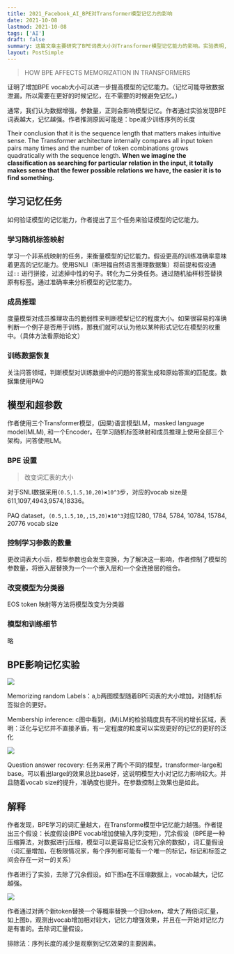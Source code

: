 ```yaml
---
title: 2021_Facebook_AI_BPE对Transformer模型记忆力的影响
date: 2021-10-08
lastmod: 2021-10-08
tags: ['AI']
draft: false
summary: 这篇文章主要研究了BPE词表大小对Transformer模型记忆能力的影响。实验表明,增加BPE词表大小可以提高模型的记忆能力,原因可能是BPE减少了训练序列的长度。作者通过三个任务验证了这一结论,并排除了其他可能的解释,最终确定序列长度的减少是观察到记忆效果增强的主要因素。
layout: PostSimple
---
```


> HOW BPE AFFECTS MEMORIZATION IN TRANSFORMERS

证明了增加BPE vocab大小可以进一步提高模型的记忆能力。（记忆可能导致数据泄漏，所以需要在更好的时候记忆，在不需要的时候避免记忆。）

通常，我们认为数据增强，参数量，正则会影响模型记忆。作者通过实验发现BPE词表越大，记忆越强。作者推测原因可能是：bpe减少训练序列的长度

Their conclusion that it is the sequence length that matters makes intuitive sense. The Transformer architecture internally compares all input token pairs many times and the number of token combinations grows quadratically with the sequence length. **When we imagine the classification as searching for particular relation in the input, it totally makes sense that the fewer possible relations we have, the easier it is to find something.**

## 学习记忆任务

如何验证模型的记忆能力，作者提出了三个任务来验证模型的记忆能力。

### 学习随机标签映射

学习一个非系统映射的任务，来衡量模型的记忆能力。假设更高的训练准确率意味着更高的记忆能力。使用SNLI（斯坦福自然语言推理数据集）将前提和假设通过`::` 进行拼接，过滤掉中性的句子。转化为二分类任务。通过随机抽样标签替换原有标签。通过准确率来分析模型的记忆能力。

### 成员推理

度量模型对成员推理攻击的脆弱性来判断模型记忆的程度大小。如果很容易的准确判断一个例子是否用于训练，那我们就可以认为他以某种形式记忆在模型的权重中。（具体方法看原始论文）

### 训练数据恢复

关注问答领域，判断模型对训练数据中的问题的答案生成和原始答案的匹配度。数据集使用PAQ

## 模型和超参数

作者使用三个Transformer模型，(因果)语言模型LM，masked language model(MLM), 和一个Encoder。在学习随机标签映射和成员推理上使用全部三个架构，问答使用LM。

### BPE 设置

> 改变词汇表的大小

对于SNLI数据采用`(0.5,1.5,10,20)✖️10^3`步，对应的vocab size是611,1097,4943,9574,18336。

PAQ dataset，`(0.5,1.5,10,,15,20)✖️10^3`对应1280, 1784, 5784, 10784, 15784, 20776 vocab size

### 控制学习参数的数量

更改词表大小后，模型参数也会发生变换，为了解决这一影响，作者控制了模型的参数量，将嵌入层替换为一个一个嵌入层和一个全连接层的组合。

### 改变模型为分类器

EOS token 映射等方法将模型改变为分类器

### 模型和训练细节

略

## BPE影响记忆实验

![](https://www.tzer.top/usr/uploads/2021/10/2417897024.png)

Memorizing random Labels：a,b两图模型随着BPE词表的大小增加，对随机标签拟合的更好。

Membership inference: c图中看到，(M)LM的检验精度具有不同的增长区域，表明：泛化与记忆并不直接矛盾，有一定程度的粒度可以实现更好的记忆的更好的泛化

![](https://www.tzer.top/usr/uploads/2021/10/782379925.png)

Question answer recovery: 任务采用了两个不同的模型，transformer-large和base。可以看出large的效果总比base好，这说明模型大小对记忆力影响较大。并且随着vocab size的提升，准确度也提升。在参数控制上效果也是如此。

## 解释

作者发现，BPE学习的词汇量越大，在Transforme模型中记忆能力越强。作者提出三个假设：长度假设(BPE vocab增加使输入序列变短)，冗余假设（BPE是一种压缩算法，对数据进行压缩，模型可以更容易记忆没有冗余的数据），词汇量假设（词汇量增加，在极限情况家，每个序列都可能有一个唯一的标记，标记和标签之间会存在一对一的关系）

作者进行了实验，去除了冗余假设。如下图a在不压缩数据上，vocab越大，记忆越强。

![](https://www.tzer.top/usr/uploads/2021/10/4136876816.png)

作者通过对两个新token替换一个等概率替换一个旧token，增大了两倍词汇量，如上图b，观测出vocab增加相对较大，记忆力增强效果，并且在一开始对记忆力是有害的。去除词汇量假设。

排除法：序列长度的减少是观察到记忆效果的主要因素。

